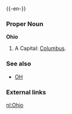 {{wikipedia}}
{{-en-}}

===Proper Noun===
'''Ohio'''
#A {{USstate}}  Capital: [[Columbus]].
===See also===
*[[OH]]
===External links===
{{pedialite}}

[[nl:Ohio]]